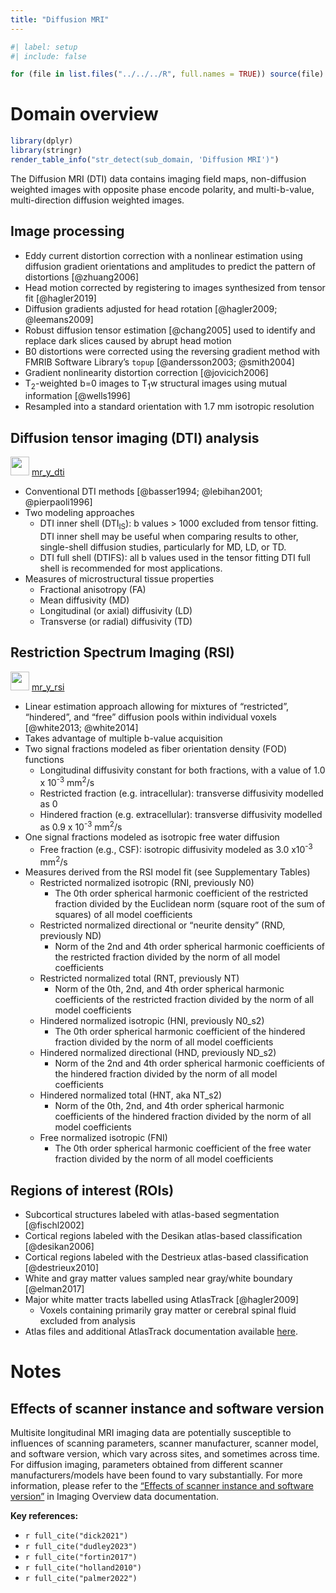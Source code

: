 ```yaml
---
title: "Diffusion MRI"
---
```



```r
#| label: setup
#| include: false 

for (file in list.files("../../../R", full.names = TRUE)) source(file)
```

# Domain overview
```r
library(dplyr)
library(stringr)
render_table_info("str_detect(sub_domain, 'Diffusion MRI')")
```

The Diffusion MRI (DTI) data contains imaging field maps, non-diffusion weighted images with opposite phase encode polarity, and multi-b-value, multi-direction diffusion weighted images.
    
## Image processing
- Eddy current distortion correction with a nonlinear estimation using diffusion gradient orientations and amplitudes to predict the pattern of distortions [@zhuang2006]
- Head motion corrected by registering to images synthesized from tensor fit [@hagler2019]
- Diffusion gradients adjusted for head rotation [@hagler2009; @leemans2009]
- Robust diffusion tensor estimation [@chang2005] used to identify and replace dark slices caused by abrupt head motion
- B0 distortions were corrected using the reversing gradient method with FMRIB Software Library's `topup` [@andersson2003; @smith2004]
- Gradient nonlinearity distortion correction [@jovicich2006]
- T~2~-weighted b=0 images to T~1~w structural images using mutual information [@wells1996]
- Resampled into a standard orientation with 1.7 mm isotropic resolution
    
## Diffusion tensor imaging (DTI) analysis {#mr_y_dti}
![](/assets/img/documentation/deap_icon.svg){width="30"} [mr_y_dti](https://abcd.deapscience.com/?hierarchyOrder=%5B%22study%22%2C%22domain%22%2C%22subDomain%22%2C%22source%22%2C%22metric%22%2C%22atlas%22%5D&hierarchy=%5B%5B%22Imaging%22%2C%22Diffusion+MRI+%28DTI%29%22%5D%5D#/my-datasets/create-dataset)

- Conventional DTI methods [@basser1994; @lebihan2001; @pierpaoli1996]
- Two modeling approaches
  - DTI inner shell (DTI~IS~): b values \> 1000 excluded from tensor fitting. DTI inner shell may be useful when comparing results to other, single-shell diffusion studies, particularly for MD, LD, or TD.
  - DTI full shell (DTIFS): all b values used in the tensor fitting DTI full shell is recommended for most applications.
- Measures of microstructural tissue properties
  - Fractional anisotropy (FA)
  - Mean diffusivity (MD)
  - Longitudinal (or axial) diffusivity (LD)
  - Transverse (or radial) diffusivity (TD)
        
## Restriction Spectrum Imaging (RSI) {#mr_y_rsi}
![](/assets/img/documentation/deap_icon.svg){width="30"} [mr_y_rsi](https://abcd.deapscience.com/?hierarchyOrder=%5B%22study%22%2C%22domain%22%2C%22subDomain%22%2C%22source%22%2C%22metric%22%2C%22atlas%22%5D&hierarchy=%5B%5B%22Imaging%22%2C%22Diffusion+MRI+%28RSI%29%22%5D%5D#/my-datasets/create-dataset)

- Linear estimation approach allowing for mixtures of “restricted”, “hindered”, and “free” diffusion pools within individual voxels [@white2013; @white2014]
- Takes advantage of multiple b-value acquisition
- Two signal fractions modeled as fiber orientation density (FOD) functions
  - Longitudinal diffusivity constant for both fractions, with a value of 1.0 x 10^-3^ mm^2^/s
  - Restricted fraction (e.g. intracellular): transverse diffusivity modelled as 0
  - Hindered fraction (e.g. extracellular): transverse diffusivity modelled as 0.9 x 10^-3^ mm^2^/s
- One signal fractions modeled as isotropic free water diffusion
  - Free fraction (e.g., CSF): isotropic diffusivity modeled as 3.0 x10^-3^ mm^2^/s
- Measures derived from the RSI model fit (see Supplementary Tables)
  - Restricted normalized isotropic (RNI, previously N0)
    - The 0th order spherical harmonic coefficient of the restricted fraction divided by the Euclidean norm (square root of the sum of squares) of all model coefficients
  - Restricted normalized directional or "neurite density" (RND, previously ND)
    - Norm of the 2nd and 4th order spherical harmonic coefficients of the restricted fraction divided by the norm of all model coefficients
  - Restricted normalized total (RNT, previously NT)
    - Norm of the 0th, 2nd, and 4th order spherical harmonic coefficients of the restricted fraction divided by the norm of all model coefficients
  - Hindered normalized isotropic (HNI, previously N0_s2)
    - The 0th order spherical harmonic coefficient of the hindered fraction divided by the norm of all model coefficients
  - Hindered normalized directional (HND, previously ND_s2)
    - Norm of the 2nd and 4th order spherical harmonic coefficients of the hindered fraction divided by the norm of all model coefficients
  - Hindered normalized total (HNT, aka NT_s2)
    - Norm of the 0th, 2nd, and 4th order spherical harmonic coefficients of the hindered fraction divided by the norm of all model coefficients
  - Free normalized isotropic (FNI)
    - The 0th order spherical harmonic coefficient of the free water fraction divided by the norm of all model coefficients

## Regions of interest (ROIs)
- Subcortical structures labeled with atlas-based segmentation [@fischl2002]
- Cortical regions labeled with the Desikan atlas-based classification [@desikan2006]
- Cortical regions labeled with the Destrieux atlas-based classification [@destrieux2010]
- White and gray matter values sampled near gray/white boundary [@elman2017]
- Major white matter tracts labelled using AtlasTrack [@hagler2009]
  - Voxels containing primarily gray matter or cerebral spinal fluid excluded from analysis
- Atlas files and additional AtlasTrack documentation available [here](https://www.nitrc.org/projects/atlastrack).

# Notes


## Effects of scanner instance and software version

Multisite longitudinal MRI imaging data are potentially susceptible to influences of scanning parameters, scanner manufacturer, scanner model, and software version, which vary across sites, and sometimes across time. For diffusion imaging, parameters obtained from different scanner manufacturers/models have been found to vary substantially. For more information, please refer to the [“Effects of scanner instance and software version”](/documentation/imaging/index.qmd#scan-software-effect) in Imaging Overview data documentation.

**Key references:**

- `r full_cite("dick2021")`
- `r full_cite("dudley2023")`
- `r full_cite("fortin2017")`
- `r full_cite("holland2010")`
- `r full_cite("palmer2022")`
